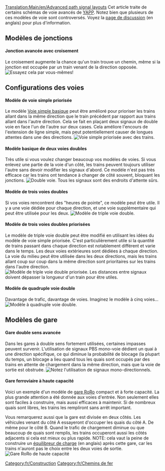 [[Translation:Main/en/Advanced path signal layouts]]
Cet article traite de certains schémas de voie avancés de [[Main/fr/Encore une autre évolution PBS|YAPP]]. Notez bien que plusieurs de ces modèles de voie sont controversés. Voyez la [[Archive/en/Advanced path signal layouts|page de discussion]] (en anglais) pour plus d'information.

== Modèles de jonctions ==
====Jonction avancée avec croisement====
Le croisement augmente la chance qu'un train trouve un chemin, même si la jonction est occupée par un train venant de la direction opposée.
[[File:en/Yapp advancedjunction.png|frame|center|Essayez cela par vous-mêmes!]]

== Configurations des voies ==
====Modèle de voie simple priorisée====
Le modèle [[Main/en/Encore une autre évolution PBS/Fr#Voie simple basique|Voie simple basique]] peut être amélioré pour prioriser les trains allant dans la même direction que le train précédent par rapport aux trains allant dans l'autre direction. Cela se fait en plaçant deux signaux de double voie en face l'un de l'autre sur deux cases. Cela améliore l'encours de l'extension de ligne simple, mais peut potentiellement causer de longues attentes dans une des directions.
[[File:en/Yapp adv single track.png|frame|center|Voie simple priorisée avec des trains.]]

====Modèle basique de deux voies doubles====
Très utile si vous voulez changer beaucoup vos modèles de voies. Si vous enlevez une partie de la voie d'un côté, les trains peuvent toujours utiliser l'autre sans devoir modifier les signaux d'abord. Ce modèle n'est pas très efficace car les trains ont tendance à changer de côté souvent, bloquant les jonctions.
[[File:en/Yapp dualtrack.png|frame|center|Double voie. Tous les signaux sont des endroits d'attente sûrs.]]

====Modèle de trois voies doubles====
Si vos voies rencontrent des "heures de pointe", ce modèle peut être utile. Il y a une voie dédiée pour chaque direction, et une voie supplémentaire qui peut être utilisée pour les deux.
[[File:en/Pbs 3track.png|frame|center|Modèle de triple voie double.]]

====Modèle de trois voies doubles priorisées====
Le modèle de triple voie double peut être modifié en utilisant les idées du modèle de voie simple priorisée. C'est particulièrement utile si la quantité de trains passant dans chaque direction est notablement différent et varie dans le temps. Les deux voies extérieures sont dédiées à chaque direction. La voie du milieu peut être utilisée dans les deux directions, mais les trains allant coup sur coup dans la même direction sont prioritaires sur les trains dans l'autre direction.
[[File:en/Yapp triple track.png|frame|center|Modèle de triple voie double priorisée. Les distances entre signaux doivent dépasser la longueur d'un train pour être utiles.]]

====Modèle de quadruple voie double====
Davantage de trafic, davantage de voies. Imaginez le modèle à cinq voies...
[[File:en/Yapp quadtrack.png|frame|center|Modèle à quadruple voie double.]]

== Modèles de gare ==
====Gare double sens avancée====
Dans les gares à double sens fortement utilisées, certaines impasses peuvent survenir. L'utilisation de signaux PBS mono-voie dédient un quai à une direction spécifique, ce qui diminue la probabilité de blocage (la plupart du temps, un blocage a lieu quand tous les quais sont occupés par des trains en attente de chargement dans la même direction, mais que la voie de sortie est obstruée.
[[File:en/Yapp advancedstation.png|frame|center|Notez l'utilisation de signaux mono-directionnels.]]

====Gare ferroviaire à haute capacité====
Voici un exemple d'un modèle de [[Main/ro/Gares ferroviaires/Fr#Ro|gare RoRo]] compact et à forte capacité. La plus grande attention a été donnée aux voies d'entrée. Non seulement elles sont faciles à construire, mais aussi efficaces à maintenir. Si de nombreux quais sont libres, les trains les rempliront sans arrêt important.

Vous remarquerez aussi que la gare est divisée en deux côtés. Les véhicules venant du côté A essayeront d'occuper les quais du côté A. De même pour le côté B. Quand le trafic de chargement diminue ou que beaucoup de quais sont remplis, les trains occuperont aussi les côtés adjacents si cela est mieux ou plus rapide. NOTE: cela vaut la peine de construire un [http://wiki.openttdcoop.org/Balancing équilibreur de charge] (en anglais) après cette gare, car les trains n'auront pas le choix entre les deux voies de sortie.
[[File:en/Roro pbs4.png|frame|center|Gare RoRo de haute capacité]]
{{fr/Disponibilité|0.7}}

[[Category:fr/Construction]]
[[Category:fr/Chemins de fer]]